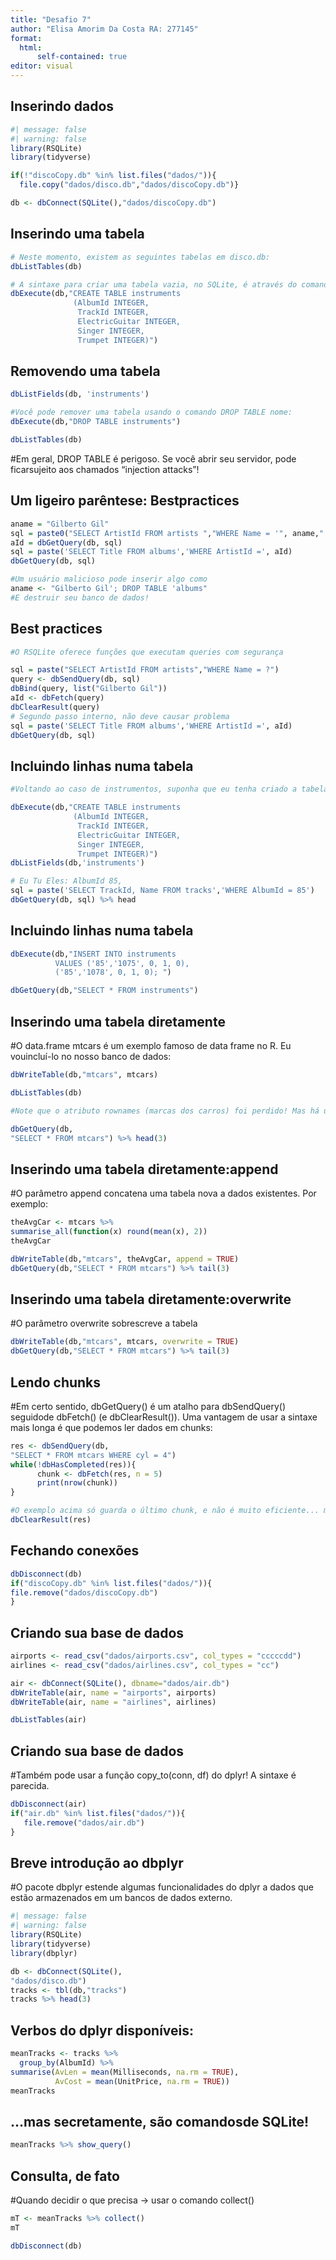 ---
title: "Desafio 7"
author: "Elisa Amorim Da Costa RA: 277145"
format: 
  html:
      self-contained: true
editor: visual
---

## Inserindo dados

```{r}
#| message: false
#| warning: false
library(RSQLite)
library(tidyverse)
```

```{r}
if(!"discoCopy.db" %in% list.files("dados/")){
  file.copy("dados/disco.db","dados/discoCopy.db")} 
```

```{r}
db <- dbConnect(SQLite(),"dados/discoCopy.db")
```

## Inserindo uma tabela

```{r}
# Neste momento, existem as seguintes tabelas em disco.db:
dbListTables(db)
```

```{r}
# A sintaxe para criar uma tabela vazia, no SQLite, é através do comando CREATE TABLE nome (col1 tipo, col2 tipo2, ...)
dbExecute(db,"CREATE TABLE instruments
              (AlbumId INTEGER,
               TrackId INTEGER,
               ElectricGuitar INTEGER,
               Singer INTEGER,
               Trumpet INTEGER)")
```

## Removendo uma tabela

```{r}
dbListFields(db, 'instruments')
```

```{r}
#Você pode remover uma tabela usando o comando DROP TABLE nome:
dbExecute(db,"DROP TABLE instruments")
```

```{r}
dbListTables(db)
```

#Em geral, DROP TABLE é perigoso. Se você abrir seu servidor, pode ficarsujeito aos chamados "injection attacks"!

## Um ligeiro parêntese: Bestpractices

```{r}
aname = "Gilberto Gil"
sql = paste0("SELECT ArtistId FROM artists ","WHERE Name = '", aname,"'")
aId = dbGetQuery(db, sql)
sql = paste('SELECT Title FROM albums','WHERE ArtistId =', aId)
dbGetQuery(db, sql)
```

```{r}
#Um usuário malicioso pode inserir algo como
aname <- "Gilberto Gil'; DROP TABLE 'albums"
#E destruir seu banco de dados! 
```

## Best practices

```{r}
#O RSQLite oferece funções que executam queries com segurança

sql = paste("SELECT ArtistId FROM artists","WHERE Name = ?")
query <- dbSendQuery(db, sql)
dbBind(query, list("Gilberto Gil"))
aId <- dbFetch(query)
dbClearResult(query)
# Segundo passo interno, não deve causar problema
sql = paste('SELECT Title FROM albums','WHERE ArtistId =', aId)
dbGetQuery(db, sql)
```

## Incluindo linhas numa tabela

```{r}
#Voltando ao caso de instrumentos, suponha que eu tenha criado a tabela"instruments", e quero completá-la com alguma informação. Uma maneira defazê-lo é usando o comando INSERT INTO tabela VALUES (...)

dbExecute(db,"CREATE TABLE instruments
              (AlbumId INTEGER,
               TrackId INTEGER,
               ElectricGuitar INTEGER,
               Singer INTEGER,
               Trumpet INTEGER)")
dbListFields(db,'instruments')
```

```{r}
# Eu Tu Eles: AlbumId 85,
sql = paste('SELECT TrackId, Name FROM tracks','WHERE AlbumId = 85')
dbGetQuery(db, sql) %>% head
```

## Incluindo linhas numa tabela

```{r}
dbExecute(db,"INSERT INTO instruments
          VALUES ('85','1075', 0, 1, 0),
          ('85','1078', 0, 1, 0); ")
```

```{r}
dbGetQuery(db,"SELECT * FROM instruments")
```

## Inserindo uma tabela diretamente

#O data.frame mtcars é um exemplo famoso de data frame no R. Eu vouincluí-lo no nosso banco de dados:

```{r}
dbWriteTable(db,"mtcars", mtcars)
```

```{r}
dbListTables(db)
```

```{r}
#Note que o atributo rownames (marcas dos carros) foi perdido! Mas há um parâmetro row.names em dbWriteTable.

dbGetQuery(db,
"SELECT * FROM mtcars") %>% head(3)
```

## Inserindo uma tabela diretamente:append

#O parâmetro append concatena uma tabela nova a dados existentes. Por exemplo:

```{r}
theAvgCar <- mtcars %>%
summarise_all(function(x) round(mean(x), 2))
theAvgCar
```

```{r}
dbWriteTable(db,"mtcars", theAvgCar, append = TRUE)
dbGetQuery(db,"SELECT * FROM mtcars") %>% tail(3)
```

## Inserindo uma tabela diretamente:overwrite

#O parâmetro overwrite sobrescreve a tabela

```{r}
dbWriteTable(db,"mtcars", mtcars, overwrite = TRUE)
dbGetQuery(db,"SELECT * FROM mtcars") %>% tail(3)
```

## Lendo chunks

#Em certo sentido, dbGetQuery() é um atalho para dbSendQuery() seguidode dbFetch() (e dbClearResult()). Uma vantagem de usar a sintaxe mais longa é que podemos ler dados em chunks:

```{r}
res <- dbSendQuery(db,
"SELECT * FROM mtcars WHERE cyl = 4")
while(!dbHasCompleted(res)){
      chunk <- dbFetch(res, n = 5)
      print(nrow(chunk))
}
```

```{r}
#O exemplo acima só guarda o último chunk, e não é muito eficiente... mas pode ser suficiente se você estiver #guardando os resultados com dbWriteTable e append = TRUE.
dbClearResult(res)
```

## Fechando conexões

```{r}
dbDisconnect(db)
if("discoCopy.db" %in% list.files("dados/")){
file.remove("dados/discoCopy.db")
}
```

## Criando sua base de dados

```{r}
airports <- read_csv("dados/airports.csv", col_types = "cccccdd")
airlines <- read_csv("dados/airlines.csv", col_types = "cc")

air <- dbConnect(SQLite(), dbname="dados/air.db")
dbWriteTable(air, name = "airports", airports)
dbWriteTable(air, name = "airlines", airlines)

dbListTables(air)

```

## Criando sua base de dados

#Também pode usar a função copy_to(conn, df) do dplyr! A sintaxe é parecida.

```{r}
dbDisconnect(air)
if("air.db" %in% list.files("dados/")){
   file.remove("dados/air.db")
}
```

## Breve introdução ao dbplyr

#O pacote dbplyr estende algumas funcionalidades do dplyr a dados que estão armazenados em um bancos de dados externo.

```{r}
#| message: false
#| warning: false
library(RSQLite)
library(tidyverse)
library(dbplyr)
```

```{r}
db <- dbConnect(SQLite(),
"dados/disco.db") 
tracks <- tbl(db,"tracks") 
tracks %>% head(3)
```

## Verbos do dplyr disponíveis:

```{r}
meanTracks <- tracks %>%
  group_by(AlbumId) %>%
summarise(AvLen = mean(Milliseconds, na.rm = TRUE),
          AvCost = mean(UnitPrice, na.rm = TRUE))
meanTracks
```

## ...mas secretamente, são comandosde SQLite!

```{r}
meanTracks %>% show_query()
```

## Consulta, de fato

#Quando decidir o que precisa -\> usar o comando collect()

```{r}
mT <- meanTracks %>% collect()
mT
```

```{r}
dbDisconnect(db)
```
